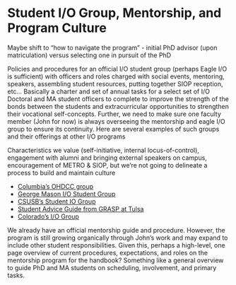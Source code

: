 # Student I/O Group, Mentorship, and Program Culture {#culture}

Maybe shift to "how to navigate the program" - initial PhD advisor (upon matriculation) versus selecting one in pursuit of the PhD

Policies and procedures for an official I/O student group (perhaps Eagle I/O is sufficient) with officers and roles charged with social events, mentoring, speakers, assembling student resources, putting together SIOP reception, etc… Basically a charter and set of annual tasks for a select set of I/O Doctoral and MA student officers to complete to improve the strength of the bonds between the students and extracurricular opportunities to strengthen their vocational self-concepts. Further, we need to make sure one faculty member (John for now) is always overseeing the mentorship and eagle I/O group to ensure its continuity. Here are several examples of such groups and their offerings at other I/O programs

Characteristics we value (self-initiative, internal locus-of-control), engagement with alumni and bringing external speakers on campus, encouragement of METRO & SIOP, but we’re not going to delineate a process to build and maintain culture

+ [Columbia’s OHDCC group](http://ohdcc.org/)
+ [George Mason I/O Student Group](https://io.gmu.edu/iopsa)
+ [CSUSB’s Student IO Group](https://artsandsciences.utulsa.edu/wp-content/uploads/sites/6/2015/02/GRASP-Handbook-2015-2016.pdf)
+ [Student Advice Guide from GRASP at Tulsa](https://artsandsciences.utulsa.edu/wp-content/uploads/sites/6/2015/02/GRASP-Handbook-2015-2016.pdf)
+ [Colorado’s I/O Group](http://iopac.colostate.edu/)

We already have an official mentorship guide and procedure. However, the program is still growing organically through John’s work and may expand to include other student responsibilities. Given this, perhaps a high-level, one page overview of current procedures, expectations, and roles on the mentorship program for the handbook? Something like a general overview to guide PhD and MA students on scheduling, involvement, and primary tasks. 

